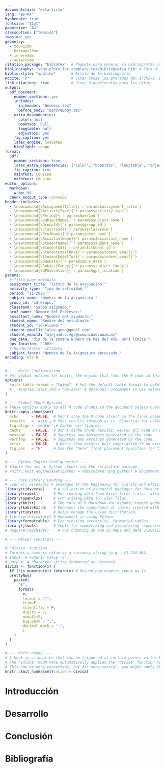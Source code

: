 ```yaml
---
documentclass: "extarticle"
lang: "es-MX"
hyphenate: true
fontsize: "11pt"
papersize: "A4"
classoption: ["twoside"]
twoside: yes
geometry:
  - top=15mm
  - bottom=13mm
  - inner=5mm
  - outer=5mm
citation_package: "biblatex"  # Paquete para manejar la bibliografía (alternativa a natbib)
bibliography: "sage-plots-for-template.tex/Bibliografia.bib" # Ruta al archivo .bib
biblio-style: "apalike"       # Estilo de la bibliografía
nocite: '@*'                  # Citar todas las entradas del archivo .bib sin mencionarlas explícitamente en el texto
link-citations: true          # Crear hipervínculos para las citas
output:
  pdf_document:
    number_sections: yes
    includes:
      in_header: "Headers.tex"
      before_body: "BeforeBody.tex"
    extra_dependencies:
      color: null
      booktabs: null
      longtable: null
      adjustbox: yes
    fig_caption: yes
    latex_engine: lualatex
    highlight: tango
format:
  pdf:
    number_sections: true
    latex_extra_dependencies: ["color", "booktabs", "longtable", "adjustbox", "xparse"]
    fig_caption: true
    mainfont: Cousine
    mathfont: Cousine
editor_options: 
  markdown: 
    wrap: 68
  chunk_output_type: console
header-includes:
  - \newcommand{\AssignmentTitle}{`r params$assignment_title`}
  - \newcommand{\ActivityType}{`r params$activity_type`}
  - \newcommand{\Period}{`r params$period`}
  - \newcommand{\SubjectName}{`r params$subject_name`}
  - \newcommand{\GroupId}{`r params$group_id`}
  - \newcommand{\Classroom}{`r params$classroom`}
  - \newcommand{\ProfName}{`r params$prof_name`}
  - \newcommand{\AssistantName}{`r params$assistant_name`}
  - \newcommand{\StudentName}{`r params$student_name`}
  - \newcommand{\StudentId}{`r params$student_id`}
  - \newcommand{\StudentEmailOne}{`r params$student_email1`}
  - \newcommand{\StudentEmailTwo}{`r params$student_email2`}
  - \newcommand{\DueDate}{`r params$due_date`}
  - \newcommand{\SubjectFancy}{`r params$subject_fancy`}
  - \newcommand{\GPSlocation}{`r params$gps_location`}
params:
  # Title page metadata
  assignment_title: "Título de la Asignación."
  activity_type: "Tipo de actividad."
  period: "1i-2025."
  subject_name: "Nombre de la Asignatura."
  group_id: "id-Grupo."
  classroom: "Salón asignado."
  prof_name: "Nombre del Profesor."
  assistant_name: "Nombre del ayudante."
  student_name: "Nombre del estudiante."
  student_id: "id-Alumno."
  student_email1: "alev.gosa@gmail.com"
  student_email2: "alejandro.vgs@comunidad.unam.mx"
  due_date: "día de la semana Número de Mes del Año. Hora límite."
  gps_location: "CDMX"
  # Header/Footer metadata
  subject_fancy: "Nombre de la Asignatura abreviado."
encoding: UTF-8
---
```


```r
# --- Knitr Configuration ---
# Set global options for knitr, the engine that runs the R code in this document.
options(
  knitr.table.format = "latex"  # Set the default table format to LaTeX for high-quality tables.
  # , tinytex.latex_cmd = "xelatex" # Optional: uncomment to use xelatex engine.
)

# --- Global Chunk Options ---
# These options apply to all R code chunks in the document unless overridden locally.
knitr::opts_chunk$set(
  echo      = FALSE,  # Don't show the R code itself in the final document.
  results   = 'asis', # Pass results through as-is. Essential for LaTeX tables from kable.
  fig.align = 'center',# Center all figures.
  cache     = FALSE,  # Don't cache chunk results. Re-run all code on each compile.
  message   = FALSE,  # Suppress any messages generated by the code.
  warning   = FALSE,  # Suppress any warnings generated by the code.
  error     = FALSE,   # Don't show errors; halt compilation if an error occurs.
  fig.pos   = "H"     # Use the "here" float placement specifier for figures.
)

# --- Python Engine Configuration ---
# Enable the use of Python chunks via the reticulate package.
# knitr::knit_engines$set(python = reticulate::eng_python) # Uncomment if you plan to use Python.

# --- Core Library Loading ---
# Load all necessary R packages at the beginning for clarity and efficiency.
library(tidyverse)    # A collection of essential packages for data science (ggplot2, dplyr, etc.).
library(readxl)       # For reading data from Excel files (.xls, .xlsx).
library(openxlsx)     # For writing data to .xlsx files.
library(knitr)        # The core of R Markdown for dynamic report generation.
library(kableExtra)   # Enhances the appearance of tables created with knitr::kable().
library(tinytex)      # Helps manage the LaTeX distribution.
# library(reticulate) # Uncomment if using Python.
library(formattable)  # For creating attractive, formatted tables.
library(jtools)       # Tools for summarizing and visualizing regression models.
# require(rayshader)    # For creating 2D and 3D maps and data visualizations.

# --- Helper Functions ---

# 'divisa' function
# Formats a numeric value as a currency string (e.g., $1,234.56).
# Input: A numeric value 'x'.
# Output: A character string formatted as currency.
divisa <- function(x) {
  if (!is.numeric(x)) return(x) # Return non-numeric input as is.
  prettyNum(
    paste0(
      "$",
      format(
        x,
        format = "f",
        trim=F,
        scientific = F,
        digits = 2,
        nsmall=2,
        big.mark = ",",
        decimal.mark = ".",
        )
    )
  )
}

# --- Knitr Hooks ---
# A hook is a function that can be triggered at certain points in the knitting process.
# The 'inline' hook here automatically applies the 'divisa' function to any inline R code.
# This can be very convenient, but for more control, you might apply the function manually where needed.
knitr::knit_hooks$set(inline = divisa)
```

```{=latex}
\newpage\justify
```
# Introducción

```{=latex}
\lipsum[1-3]
```

# Desarrollo

```{=latex}
\lipsum[4-9]
```

# Conclusión

```{=latex}
\lipsum[10-11]
```



```{=latex}
\newpage
\thispagestyle{empty}
$\-$
\newpage
\pagestyle{empty}
\newgeometry{top=21mm,bottom=34mm,inner=2.5cm,outer=2.5cm}
\justify
```
# Bibliografía

